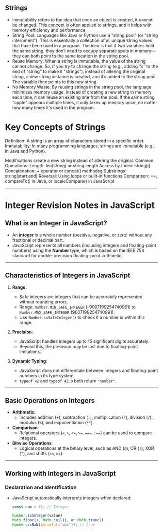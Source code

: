 ## Strings

- Immutability refers to the idea that once an object is created, it cannot be changed. This concept is often applied to strings, and it helps with memory efficiency and performance.
- String Pool: Languages like Java or Python use a "string pool" (or "string internment"). This is essentially a collection of all unique string values that have been used in a program. The idea is that if two variables hold the same string, they don’t need to occupy separate spots in memory—they can both point to the same location in the string pool.
- Reuse Memory: When a string is immutable, the value of the string cannot change. So, if you try to change the string (e.g., adding "s" to the end of "string" to make it "strings"), instead of altering the original string, a new string instance is created, and it’s added to the string pool. The variable then points to this new string.
- No Memory Waste: By reusing strings in the string pool, the language minimizes memory usage. Instead of creating a new string in memory each time, it can reuse an existing one from the pool. If the same string "apple" appears multiple times, it only takes up memory once, no matter how many times it's used in the program.

# Key Concepts of Strings

Definition: A string is an array of characters stored in a specific order.
Immutability: In many programming languages, strings are immutable (e.g., in Java and Python).

Modifications create a new string instead of altering the original.
Common Operations:
Length: len(string) or string.length
Access by Index: string[i]
Concatenation: + operator or concat() methodsg
Substrings: string[start:end]
Reversal: Using loops or built-in functions
Comparison: ==, compareTo() in Java, or localeCompare() in JavaScript 

-----------------------------------------------------------------------------------

# Integer Revision Notes in JavaScript

## **What is an Integer in JavaScript?**
- An **integer** is a whole number (positive, negative, or zero) without any fractional or decimal part.
- JavaScript represents all numbers (including integers and floating-point numbers) using the **Number** type, which is based on the IEEE 754 standard for double-precision floating-point arithmetic.

---

## **Characteristics of Integers in JavaScript**
1. **Range**: 
   - Safe integers are integers that can be accurately represented without rounding errors.
   - Range: `Number.MIN_SAFE_INTEGER` (-9007199254740991) to `Number.MAX_SAFE_INTEGER` (9007199254740991).
   - Use `Number.isSafeInteger()` to check if a number is within this range.

2. **Precision**:
   - JavaScript handles integers up to 15 significant digits accurately.
   - Beyond this, the precision may be lost due to floating-point limitations.

3. **Dynamic Typing**:
   - JavaScript does not differentiate between integers and floating-point numbers in its type system.
   - `typeof 42` and `typeof 42.0` both return `"number"`.

---

## **Basic Operations on Integers**
- **Arithmetic**:
  - Includes addition (`+`), subtraction (`-`), multiplication (`*`), division (`/`), modulus (`%`), and exponentiation (`**`).
- **Comparison**:
  - Relational operators (`<`, `>`, `<=`, `>=`, `===`, `!==`) can be used to compare integers.
- **Bitwise Operations**:
  - Logical operations at the binary level, such as AND (`&`), OR (`|`), XOR (`^`), and shifts (`<<`, `>>`).

---

## **Working with Integers in JavaScript**

### **Declaration and Identification**
- JavaScript automatically interprets integers when declared:
  ```javascript
  const num = 42; // Integer

  Number.isInteger(value)
  Math.floor(), Math.ceil(), or Math.trunc()
  Number.isNaN(parseInt("abc")); // true
